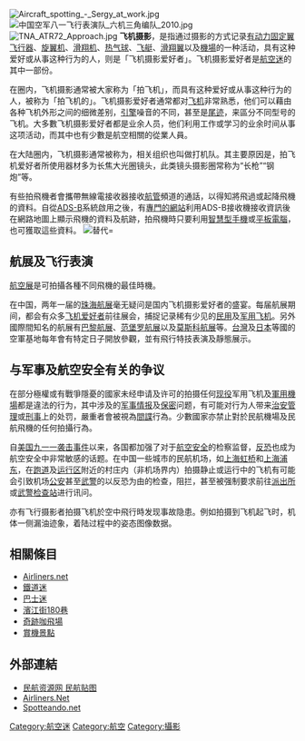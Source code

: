 {{Unreference|time=2015-2-19}}
{{distinguish|航空攝影|航拍}}
[[File:Aircraft_spotting_-_Sergy_at_work.jpg|thumb]]
[[File:中国空军八一飞行表演队_六机三角编队_2010.jpg|thumb]]
[[File:TNA_ATR72_Approach.jpg|thumb]]
'''飞机摄影'''，是指通过摄影的方式记录[[固定翼飞机|有动力固定翼飞行器]]、[[旋翼机|旋翼机]]、[[滑翔机|滑翔机]]、[[热气球|热气球]]、[[飞艇|飞艇]]、[[滑翔翼|滑翔翼]]以及[[機場|機場]]的一种活动，具有这种爱好或从事这种行为的人，则是「飞机摄影爱好者」。飞机摄影爱好者是[[航空迷|航空迷]]的其中一部份。

在圈内，飞机摄影通常被大家称为「拍飞机」，而具有这种爱好或从事这种行为的人，被称为「拍飞机的」。飞机摄影爱好者通常都对[[飞机|飞机]]非常熟悉，他们可以藉由各种飞机外形之间的细微差别，[[引擎|引擎]]噪音的不同，甚至是[[飛機雲|尾迹]]，来區分不同型号的飞机。大多數飞机摄影爱好者都是业余人员，他们利用工作或学习的业余时间从事这项活动，而其中也有少數是航空相關的從業人員。

在大陆圈内，飞机摄影通常被称为{{Fact|打飞机|time=2010-6-20}}，相关组织也叫做打机队。其主要原因是，拍飞机爱好者所使用器材多为长焦大光圈镜头，此类镜头摄影圈常称为“长枪”“钢炮”等。

有些拍飛機者會攜帶無線電接收器接收[[航管|航管]]頻道的通話，以得知將飛過或起降飛機的資料。自從[[廣播式自動相關監視|ADS-B]]系統啟用之後，有[[Flightradar24|專門的網站]]利用ADS-B接收機接收資訊後在網路地圖上顯示飛機的資料及航跡，拍飛機時只要利用[[智慧型手機|智慧型手機]]或[[平板電腦|平板電腦]]，也可獲取這些資料。
[[File:Two_photographers_are_shooting_planes_at_Hong_Kong_International_Airport.jpg|替代=]]

==航展及飞行表演==
[[航展|航空展]]是可拍攝各種不同飛機的最佳時機。

在中国，两年一届的[[珠海航展|珠海航展]]毫无疑问是国内飞机摄影爱好者的盛宴。每届航展期间，都会有众多[[航空迷|飞机爱好者]]前往展会，捕捉记录稀有少见的[[民航飞机|民用]]及[[军用飞机|军用飞机]]。另外國際間知名的航展有[[巴黎航展|巴黎航展]]、[[范堡罗航展|范堡罗航展]]以及[[莫斯科航展|莫斯科航展]]等。[[台灣|台灣]]及[[日本|日本]]等國的空軍基地每年會有特定日子開放參觀，並有飛行特技表演及靜態展示。

==与军事及航空安全有关的争议==
在部分極權或有戰爭隱憂的國家未经申请及许可的拍摄任何[[现役|现役]]军用飞机及[[軍用機場|軍用機場]]都是違法的行为，其中涉及的[[军事情报|军事情报]]及[[保密|保密]]问题，有可能对行为人带来[[治安|治安管理]]或[[刑事|刑事]]上的处罚，嚴重者會被視為[[間諜|間諜]]行為。少數國家亦禁止對於民航機場及民航飛機的任何拍攝行為。

自[[美国|美国]][[九一一袭击事件|九一一袭击事件]]以来，各国都加强了对于[[航空安全|航空安全]]的检察监督，[[反恐|反恐]]也成为航空安全中非常敏感的话题。在中国一些城市的民航机场，如[[上海虹桥国际机场|上海虹桥]]和[[上海浦东国际机场|上海浦东]]，在[[跑道|跑道]]及[[运行区|运行区]]附近的村庄内（非机场界内）拍摄静止或运行中的飞机有可能会引致机场[[公安|公安]]甚至[[武警|武警]]的以反恐为由的检查，阻拦，甚至被强制要求前往[[派出所|派出所]]或[[武警检查站|武警检查站]]进行讯问。

亦有飞行摄影者拍摄飞机於空中飛行時发现事故隐患。例如拍摄到飞机起飞时，机体一侧漏油迹象，着陆过程中的姿态图像数据。

==相關條目==
*[[Airliners.net|Airliners.net]]
*[[鐵道迷|鐵道迷]]
*[[巴士迷|巴士迷]]
*[[濱江街180巷|濱江街180巷]]
*[[奇跡咖飛場|奇跡咖飛場]]
*[[賞機景點|賞機景點]]

==外部連結==
*[http://bbs.feeyo.com/cache/forum/0016/1.html 民航资源网 民航贴图]
*[http://www.airliners.net Airliners.Net]
*[https://web.archive.org/web/20090912062552/http://www.spotteando.net/ Spotteando.net]

{{photography}}

[[Category:航空迷|Category:航空迷]]
[[Category:航空|Category:航空]]
[[Category:攝影|Category:攝影]]
